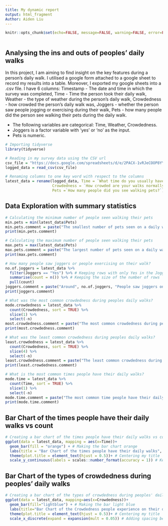 ```yaml
---
title: My dynamic report
output: html_fragment
Author: Aiden Liu
---
```


```r
knitr::opts_chunk$set(echo=FALSE, message=FALSE, warning=FALSE, error=FALSE)

```

```css

```

## Analysing the ins and outs of peoples' daily walks
In this project, I am aiming to find insight on the key features during a person's daily walk. I utilised a google form attached to a google sheet to record my results into a table. Moreover, I exported my google sheets into a .csv file. I have 6 columns: Timestamp - The date and time in which the survey was completed, Time - Time the person took their daily walk, Weather - the type of weather during the person's daily walk, Crowdedness - how crowded the person's daily walk was, Joggers - whether the person saw people jogging or exercising during their walk, Pets - how many people did the person see walking their pets during the daily walk. 

- The following variables are categorical: Time, Weather, Crowdedness. 
- Joggers is a factor variable with 'yes' or 'no' as the input. 
- Pets is numeric.


```r
# Importing tidyverse
library(tidyverse)

# Reading in my survey data using the CSV url
csv_file = "https://docs.google.com/spreadsheets/d/e/2PACX-1vRJeCOOP8YYJj45QwShuwCptNM10PJCpOx8VQUR1dzOvwhcv9-4PX7cH2OedZYKVhsB5_mV3bvZvV1h/pub?output=csv"
logged_data = read_csv(csv_file)

# Renaming columns to one key word with respect to the columns
latest_data = rename(logged_data, Time = `What time do you usually have your daily walk?`, Weather = `What is the weather like when you are walking?`,
                     Crowdedness = `How crowded are your walks normally?`, Joggers = `Did you observe joggers or people exercising?`, 
                     Pets =`How many people did you see walking pets?`)

```

## Data Exploration with summary statistics

```r
# Calculating the minimum number of people seen walking their pets
min.pets = min(latest_data$Pets)
min.pets.comment = paste("The smallest number of pets seen on a daily walk is", min.pets)
print(min.pets.comment)
```
```r
# Calculating the maximum number of people seen walking their pets
max.pets = max(latest_data$Pets)
max.pets.comment = paste("The largest number of pets seen on a daily walk is", max.pets)
print(max.pets.comment) 
```

```r
# How many people saw joggers or people exercising on their walk?
no.of.joggers = latest_data %>% 
  filter(Joggers == "Yes") %>% # Keeping rows with only Yes in the Joggers column
  summarise(count = n()) %>% # Keeping the size of the number of rows
  pull(count)
joggers.comment = paste("Around", no.of.joggers, "People saw joggers on their daily walk")
print(joggers.comment)
```

```r
# What was the most common crowdedness during peoples daily walks?
mode.crowdedness = latest_data %>%
  count(Crowdedness, sort = TRUE) %>%
  slice(1) %>% 
  select(-n)
most.crowdedness.comment = paste("The most common crowdedness during peoples' daily walk is:", mode.crowdedness)
print(most.crowdedness.comment)
```

```r
# What was the least common crowdedness during peoples daily walks?
least.crowdedness = latest_data %>%
  count(Crowdedness, sort = TRUE) %>% 
  slice(4) %>% 
  select(-n)
least.crowdedness.comment = paste("The least common crowdedness during peoples' daily walk is:", least.crowdedness)
print(least.crowdedness.comment) 
```

```r
# What is the most common times people have their daily walks?
mode.time = latest_data %>%
  count(Time, sort = TRUE) %>%
  slice(1) %>% 
  select(-n)
mode.time.comment = paste("The most common time people have their daily walk is:", mode.time)
print(mode.time.comment)
```

## Bar Chart of the times people have their daily walks vs count
```r
# Creating a bar chart of the times people have their daily walks vs count
ggplot(data = latest_data, mapping = aes(x=Time))+
  geom_bar(fill = "orange") + # Making the bar chart orange
  labs(title = "Bar Chart of the times people have their daily walks", x = "Time of day", y = "Count")+ # Labeling my bar chart
  theme(plot.title = element_text(hjust = 0.5))+ # Centering my title
  scale_y_continuous(labels = scales::number_format(accuracy = 1)) # Keeping only whole numbers on the y-axis
```

## Bar Chart of the types of crowdedness during peoples' daily walks
```r
# Creating a bar chart of the types of crowdedness during peoples' daily walks
ggplot(data = latest_data, mapping=aes(x=Crowdedness))+
  geom_bar(fill="lightblue") + # Making the bar light blue
  labs(title="Bar Chart of the Crowdedness people experience on their daily walks", x="Crowdedness", y="Count")+ # Labeling my bar chart
  theme(plot.title = element_text(hjust = 0.5))+ # Centering my title
  scale_x_discrete(expand = expansion(mult = 0.05)) # Adding spacing between names of variables on x-axis to avoid names overlapping
```